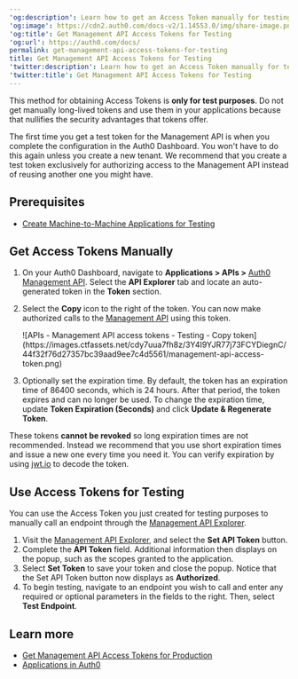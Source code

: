 ---
'og:description': Learn how to get an Access Token manually for testing purposes.
'og:image': https://cdn2.auth0.com/docs-v2/1.14553.0/img/share-image.png
'og:title': Get Management API Access Tokens for Testing
'og:url': https://auth0.com/docs/
permalink: get-management-api-access-tokens-for-testing
title: Get Management API Access Tokens for Testing
'twitter:description': Learn how to get an Access Token manually for testing purposes.
'twitter:title': Get Management API Access Tokens for Testing
---
<Warning>

This method for obtaining Access Tokens is **only for test purposes**. Do not get manually long-lived tokens and use them in your applications because that nullifies the security advantages that tokens offer.

</Warning>

The first time you get a test token for the <Tooltip tip="Management API: A product to allow customers to perform administrative tasks." cta="View Glossary" href="/docs/glossary?term=Management+API">Management API</Tooltip> is when you complete the configuration in the <Tooltip tip="Auth0 Dashboard: Auth0's main product to configure your services." cta="View Glossary" href="/docs/glossary?term=Auth0+Dashboard">Auth0 Dashboard</Tooltip>. You won't have to do this again unless you create a new tenant. We recommend that you create a test token exclusively for authorizing access to the Management API instead of reusing another one you might have.

## Prerequisites

* [Create Machine-to-Machine Applications for Testing](/docs/get-started/apis/create-m2m-app-test)

## Get Access Tokens Manually

1. On your Auth0 Dashboard, navigate to **Applications > APIs >**  [Auth0 Management API](https://manage.auth0.com/#/apis/management/explorer). Select the **API Explorer** tab and locate an auto-generated token in the **Token** section.
2. Select the **Copy** icon to the right of the token. You can now make authorized calls to the [Management API](https://auth0.com/docs/api/management/v2) using this token.

   <Frame>![APIs - Management API access tokens - Testing - Copy token](https://images.ctfassets.net/cdy7uua7fh8z/3Y4I9YJR77j73FCYDiegnC/44f32f76d27357bc39aad9ee7c4d5561/management-api-access-token.png)</Frame>
3. Optionally set the expiration time. By default, the token has an expiration time of 86400 seconds, which is 24 hours. After that period, the token expires and can no longer be used. To change the expiration time, update **Token Expiration (Seconds)** and click **Update & Regenerate Token**.

<Warning>

These tokens **cannot be revoked** so long expiration times are not recommended. Instead we recommend that you use short expiration times and issue a new one every time you need it. You can verify expiration by using [jwt.io](https://jwt.io/) to decode the token.

</Warning>

## Use Access Tokens for Testing

You can use the <Tooltip tip="Access Token: Authorization credential, in the form of an opaque string or JWT, used to access an API." cta="View Glossary" href="/docs/glossary?term=Access+Token">Access Token</Tooltip> you just created for testing purposes to manually call an endpoint through the [Management API Explorer](https://auth0.com/docs/api/management/v2).

1. Visit the [Management API Explorer](https://auth0.com/docs/api/management/v2#!), and select the **Set API Token** button.
2. Complete the **API Token** field. Additional information then displays on the popup, such as the scopes granted to the application.
3. Select **Set Token** to save your token and close the popup. Notice that the Set API Token button now displays as **Authorized**.
4. To begin testing, navigate to an endpoint you wish to call and enter any required or optional parameters in the fields to the right. Then, select **Test Endpoint**.

## Learn more

* [Get Management API Access Tokens for Production](/docs/secure/tokens/access-tokens/management-api-access-tokens/get-management-api-access-tokens-for-production)
* [Applications in Auth0](/docs/get-started/applications)